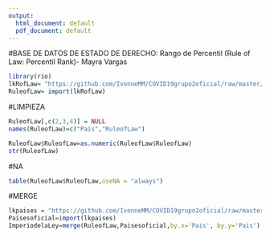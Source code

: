 ```yaml
---
output:
  html_document: default
  pdf_document: default
---
```

#BASE DE DATOS DE ESTADO DE DERECHO: Rango de Percentil (Rule of Law: Percentil Rank)- Mayra Vargas


```r
library(rio)
lkRofLaw= "https://github.com/IvonneMM/COVID19grupo2oficial/raw/master/Data_From_Worldwide_Governance_Indicators_Rule%20of%20Law%20Percentile%20Rank.xlsx"
RuleofLaw= import(lkRofLaw)
```

#LIMPIEZA
```r
RuleofLaw[,c(2,3,4)] = NULL
names(RuleofLaw)=c("Pais","RuleofLaw")
```
```r
RuleofLaw$RuleofLaw=as.numeric(RuleofLaw$RuleofLaw)
str(RuleofLaw)
```

#NA
```r
table(RuleofLaw$RuleofLaw,useNA = "always")
```
#MERGE
```r
lkpaises = "https://github.com/IvonneMM/COVID19grupo2oficial/raw/master/America%20y%20Europa3%20(3)%20(1)%20(1).xls"
Paisesoficial=import(lkpaises)
ImperiodelaLey=merge(RuleofLaw,Paisesoficial,by.x='Pais', by.y='Pais')
```
